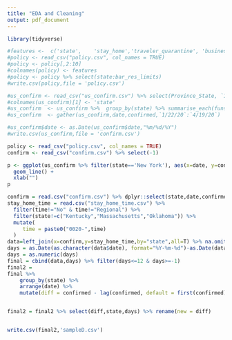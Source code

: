 ```yaml
---
title: "EDA and Cleaning"
output: pdf_document
---
```


```r
library(tidyverse)
```

```r
#features <-  c('state',	'stay_home','traveler_quarantine', 'business_close',	'gathering_ban','school_close',	'bar_res_limits',	'election_postponment', 'emergency_declaration')
#policy <- read_csv("policy.csv", col_names = TRUE)
#policy <- policy[,2:10]
#colnames(policy) <- features
#policy <- policy %>% select(state:bar_res_limits)
#write.csv(policy,file = 'policy.csv')
```

```r
#us_confirm <- read_csv("us_confirm.csv") %>% select(Province_State, `1/22/20`:`4/19/20`)
#colnames(us_confirm)[1] <- 'state'
#us_confirm  <- us_confirm %>%  group_by(state) %>% summarise_each(funs(sum))
#us_confirm  <- gather(us_confirm,date,confirmed,`1/22/20`:`4/19/20`)

#us_confirm$date <- as.Date(us_confirm$date,"%m/%d/%Y")
#write.csv(us_confirm,file = 'confirm.csv')

policy <- read_csv("policy.csv", col_names = TRUE)
confirm <- read_csv("confirm.csv") %>% select(-1)
```

```r
p <- ggplot(us_confirm %>% filter(state=='New York'), aes(x=date, y=confirmed)) +
  geom_line() + 
  xlab("")
p
```




```r
confirm = read.csv("confirm.csv") %>% dplyr::select(state,date,confirmed)
stay_home_time = read.csv("stay_home_time.csv") %>% 
  filter(time!="No" & time!="Regional") %>% 
  filter(state!=c("Kentucky","Massachusetts","Oklahoma")) %>% 
  mutate(
     time = paste0("0020-",time)
  ) 
data=left_join(x=confirm,y=stay_home_time,by="state",all=T) %>% na.omit()
days = as.Date(as.character(data$date), format="%Y-%m-%d")-as.Date(data$time,format = "%Y-%d-%b" )
days = as.numeric(days)
final = cbind(data,days) %>% filter(days<=12 & days>=-1)
final2 = 
final %>%
    group_by(state) %>%
    arrange(date) %>%
    mutate(diff = confirmed - lag(confirmed, default = first(confirmed))) %>% filter(days!=-1)


final2 = final2 %>% select(diff,state,days) %>% rename(new = diff)


write.csv(final2,'sampleD.csv')
```

```r



```






